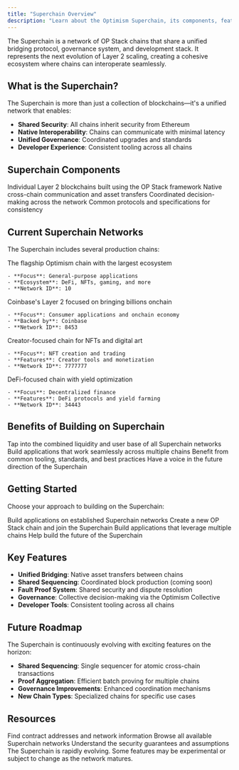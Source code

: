 ```yaml
---
title: "Superchain Overview"
description: "Learn about the Optimism Superchain, its components, features, and how to get started."
---
```


The Superchain is a network of OP Stack chains that share a unified bridging protocol, governance system, and development stack. It represents the next evolution of Layer 2 scaling, creating a cohesive ecosystem where chains can interoperate seamlessly.

## What is the Superchain?

The Superchain is more than just a collection of blockchains—it's a unified network that enables:

- **Shared Security**: All chains inherit security from Ethereum
- **Native Interoperability**: Chains can communicate with minimal latency
- **Unified Governance**: Coordinated upgrades and standards
- **Developer Experience**: Consistent tooling across all chains

## Superchain Components

<CardGroup cols={2}>
  <Card title="OP Stack Chains" icon="link">
    Individual Layer 2 blockchains built using the OP Stack framework
  </Card>
  <Card title="Bridging Protocol" icon="bridge">
    Native cross-chain communication and asset transfers
  </Card>
  <Card title="Governance System" icon="users">
    Coordinated decision-making across the network
  </Card>
  <Card title="Shared Standards" icon="shield">
    Common protocols and specifications for consistency
  </Card>
</CardGroup>

## Current Superchain Networks

The Superchain includes several production chains:

<Tabs>
  <Tab title="OP Mainnet">
    The flagship Optimism chain with the largest ecosystem

    - **Focus**: General-purpose applications
    - **Ecosystem**: DeFi, NFTs, gaming, and more
    - **Network ID**: 10
  </Tab>
  <Tab title="Base">
    Coinbase's Layer 2 focused on bringing billions onchain

    - **Focus**: Consumer applications and onchain economy
    - **Backed by**: Coinbase
    - **Network ID**: 8453
  </Tab>
  <Tab title="Zora">
    Creator-focused chain for NFTs and digital art

    - **Focus**: NFT creation and trading
    - **Features**: Creator tools and monetization
    - **Network ID**: 7777777
  </Tab>
  <Tab title="Mode">
    DeFi-focused chain with yield optimization

    - **Focus**: Decentralized finance
    - **Features**: DeFi protocols and yield farming
    - **Network ID**: 34443
  </Tab>
</Tabs>

## Benefits of Building on Superchain

<Steps>
  <Step title="Network Effects">
    Tap into the combined liquidity and user base of all Superchain networks
  </Step>
  <Step title="Interoperability">
    Build applications that work seamlessly across multiple chains
  </Step>
  <Step title="Shared Infrastructure">
    Benefit from common tooling, standards, and best practices
  </Step>
  <Step title="Governance Participation">
    Have a voice in the future direction of the Superchain
  </Step>
</Steps>

## Getting Started

Choose your approach to building on the Superchain:

<CardGroup cols={2}>
  <Card title="Deploy on Existing Chain" icon="rocket" href="/app-developers/get-started">
    Build applications on established Superchain networks
  </Card>
  <Card title="Launch Your Own Chain" icon="plus" href="/operators/chain-operators">
    Create a new OP Stack chain and join the Superchain
  </Card>
  <Card title="Cross-Chain Development" icon="arrows-exchange" href="/interop/get-started">
    Build applications that leverage multiple chains
  </Card>
  <Card title="Contribute to Ecosystem" icon="heart" href="/stack/contribute">
    Help build the future of the Superchain
  </Card>
</CardGroup>

## Key Features

- **Unified Bridging**: Native asset transfers between chains
- **Shared Sequencing**: Coordinated block production (coming soon)
- **Fault Proof System**: Shared security and dispute resolution
- **Governance**: Collective decision-making via the Optimism Collective
- **Developer Tools**: Consistent tooling across all chains

## Future Roadmap

The Superchain is continuously evolving with exciting features on the horizon:

- **Shared Sequencing**: Single sequencer for atomic cross-chain transactions
- **Proof Aggregation**: Efficient batch proving for multiple chains
- **Governance Improvements**: Enhanced coordination mechanisms
- **New Chain Types**: Specialized chains for specific use cases

## Resources

<CardGroup cols={3}>
  <Card title="Chain Addresses" icon="map" href="/superchain/addresses">
    Find contract addresses and network information
  </Card>
  <Card title="Network List" icon="list" href="/superchain/network-list">
    Browse all available Superchain networks
  </Card>
  <Card title="Security Model" icon="shield" href="/superchain/security-model">
    Understand the security guarantees and assumptions
  </Card>
</CardGroup>

<Warning>
  The Superchain is rapidly evolving. Some features may be experimental or subject to change as the network matures.
</Warning>
